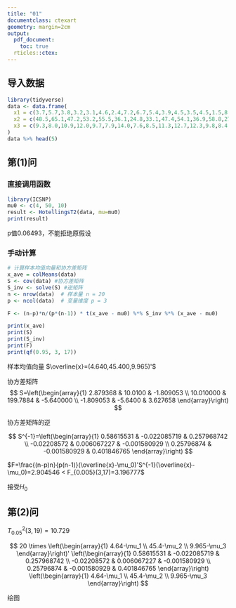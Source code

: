 ```yaml
---
title: "01"
documentclass: ctexart
geometry: margin=2cm
output:
  pdf_document:
    toc: true
  rticles::ctex:
---
```


## 导入数据

```r
library(tidyverse)
data <- data.frame(
  x1 = c(3.7,5.7,3.8,3.2,3.1,4.6,2.4,7.2,6.7,5.4,3.9,4.5,3.5,4.5,1.5,8.5,4.5,6.5,4.1,5.5),
  x2 = c(48.5,65.1,47.2,53.2,55.5,36.1,24.8,33.1,47.4,54.1,36.9,58.8,27.8,40.2,13.5,56.4,71.6,52.8,44.1,40.9),
  x3 = c(9.3,8.0,10.9,12.0,9.7,7.9,14.0,7.6,8.5,11.3,12.7,12.3,9.8,8.4,10.1,7.1,8.2,10.9,11.2,9.4)
)
data %>% head(5)
```

## 第(1)问

### 直接调用函数

```r
library(ICSNP)
mu0 <- c(4, 50, 10)
result <- HotellingsT2(data, mu=mu0)
print(result)
```

p值0.06493，不能拒绝原假设

### 手动计算

```r
# 计算样本均值向量和协方差矩阵
x_ave = colMeans(data)
S <- cov(data) #协方差矩阵
S_inv <- solve(S) #逆矩阵
n <- nrow(data)  # 样本量 n = 20
p <- ncol(data)  # 变量维度 p = 3

F <- (n-p)*n/(p*(n-1)) * t(x_ave - mu0) %*% S_inv %*% (x_ave - mu0)

print(x_ave)
print(S)
print(S_inv)
print(F)
print(qf(0.95, 3, 17))
```

样本均值向量 $\overline{x}=(4.640,45.400,9.965)'$

协方差矩阵 $$
S=\left(\begin{array}{1}
2.879368 & 10.0100 & -1.809053 \\
10.010000 & 199.7884 & -5.640000 \\
-1.809053 & -5.6400 & 3.627658
\end{array}\right)
$$

协方差矩阵的逆

$$
S^{-1}=\left(\begin{array}{1}
0.58615531 & -0.022085719 & 0.257968742 \\
-0.02208572 & 0.006067227 & -0.001580929 \\
0.25796874 & -0.001580929 & 0.401846765
\end{array}\right)
$$

$F=\frac{(n-p)n}{p(n-1)}(\overline{x}-\mu_0)'S^{-1}(\overline{x}-\mu_0)=2.904546 < F_{0.005}(3,17)=3.196777$

接受$H_0$

## 第(2)问

$T^{2}_{0.05}(3,19)=10.729$

$$
20 \times \left(\begin{array}{1}
4.64-\mu_1 \\ 45.4-\mu_2 \\ 9.965-\mu_3
\end{array}\right)'
\left(\begin{array}{1}
0.58615531 & -0.022085719 & 0.257968742 \\
-0.02208572 & 0.006067227 & -0.001580929 \\
0.25796874 & -0.001580929 & 0.401846765
\end{array}\right)
\left(\begin{array}{1}
4.64-\mu_1 \\ 45.4-\mu_2 \\ 9.965-\mu_3
\end{array}\right)
$$

绘图

```r

```
